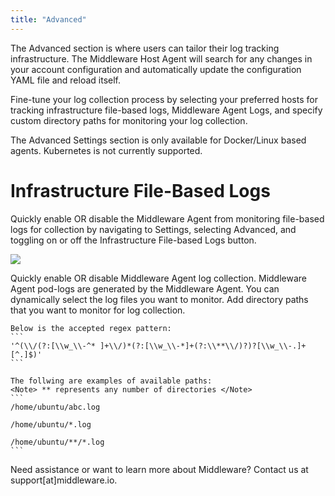 ```yaml
---
title: "Advanced"
---
```


The Advanced section is where users can tailor their log tracking infrastructure. The Middleware Host Agent will search for any changes in your account configuration and automatically update the configuration YAML file and reload itself.

Fine-tune your log collection process by selecting your preferred hosts for tracking infrastructure file-based logs, Middleware Agent Logs, and specify custom directory paths for monitoring your log collection.

<Warning> The Advanced Settings section is only available for Docker/Linux based agents. Kubernetes is not currently supported. </Warning>

# Infrastructure File-Based Logs
Quickly enable OR disable the Middleware Agent from monitoring file-based logs for collection by navigating to Settings, selecting Advanced, and toggling on or off the Infrastructure File-based Logs button.

![](https://lh6.googleusercontent.com/MqfOW2szfagO0HR-HPW02tLV-7iXGqhi6wgMoF2hJrSqolI8H2BSuD1VLlh78fQbR4YTpM8oMS4E9r7_X8TWL7Du6_F0hhMJ_0gqdrMCkUME72hIM8aw6v5kifoxf4qtDSFXoN07s197wQrSMRYts-s)


<Accordion title="Middleware Agent Logs">
    Quickly enable OR disable Middleware Agent log collection. Middleware Agent pod-logs are generated by the Middleware Agent.
</Accordion>

<Accordion title="Middleware Agent Log Paths">
    You can dynamically select the log files you want to monitor. Add directory paths that you want to monitor for log collection. 

    Below is the accepted regex pattern:
    ```
    '^(\\/(?:[\\w_\\-^* ]+\\/)*(?:[\\w_\\-*]+(?:\\**\\/)?)?[\\w_\\-.]+[^.]$)'
    ```

    The follwing are examples of available paths:
    <Note> ** represents any number of directories </Note>
    ```
    /home/ubuntu/abc.log

    /home/ubuntu/*.log

    /home/ubuntu/**/*.log 
    ```
</Accordion>

<Note> Need assistance or want to learn more about Middleware? Contact us at support[at]middleware.io. </Note>